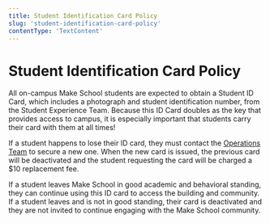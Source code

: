 ```yaml
---
title: Student Identification Card Policy
slug: 'student-identification-card-policy'
contentType: 'TextContent'
---
```


# Student Identification Card Policy

All on-campus Make School students are expected to obtain a Student ID Card, which includes a
photograph and student identification number, from the Student Experience Team. Because this ID Card
doubles as the key that provides access to campus, it is especially important that students carry
their card with them at all times!

If a student happens to lose their ID card, they must contact the
[Operations Team](mailto:eric@makeschool.org) to secure a new one. When the new card is issued, the
previous card will be deactivated and the student requesting the card will be charged a $10
replacement fee.

If a student leaves Make School in good academic and behavioral standing, they can continue using
this ID card to access the building and community. If a student leaves and is not in good standing,
their card is deactivated and they are not invited to continue engaging with the Make School
community.
